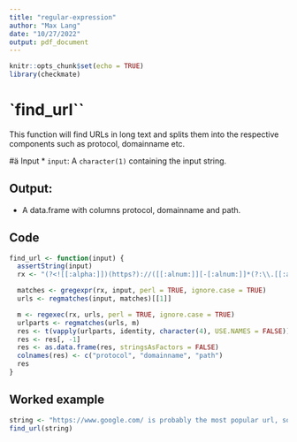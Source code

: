 ```yaml
---
title: "regular-expression"
author: "Max Lang"
date: "10/27/2022"
output: pdf_document
---
```


```r
knitr::opts_chunk$set(echo = TRUE)
library(checkmate)
```
# `find_url``
This function will find URLs in long text and splits them into the respective components
such as protocol, domainname etc.

#ä Input
* `input`: A `character(1)` containing the input string.

## Output:
* A data.frame with columns protocol, domainname and path.

## Code
```r
find_url <- function(input) {
  assertString(input)
  rx <- "(?<![[:alpha:]])(https?)://([[:alnum:]][-[:alnum:]]*(?:\\.[[:alnum:]][-[:alnum:]]*)+)/([-a-z[:digit:]/]*)"

  matches <- gregexpr(rx, input, perl = TRUE, ignore.case = TRUE)
  urls <- regmatches(input, matches)[[1]]

  m <- regexec(rx, urls, perl = TRUE, ignore.case = TRUE)
  urlparts <- regmatches(urls, m)
  res <- t(vapply(urlparts, identity, character(4), USE.NAMES = FALSE))
  res <- res[, -1]
  res <- as.data.frame(res, stringsAsFactors = FALSE)
  colnames(res) <- c("protocol", "domainname", "path")
  res
}
```
## Worked example
```r
string <- "https://www.google.com/ is probably the most popular url, sometimes used ashttp://www.google.com/ if one forgets to use the more secure https:// protocol. Another URL that is popular is http://youtube.com which is owned by the same company. On some computers, it is possible to find a website at http://localhost/ if the computer runs a webserver. This file can be found at HTTPS://GITHUB.COM/MAXMLANG/STRUCTURED-PROGRAMMING."
find_url(string)
```

